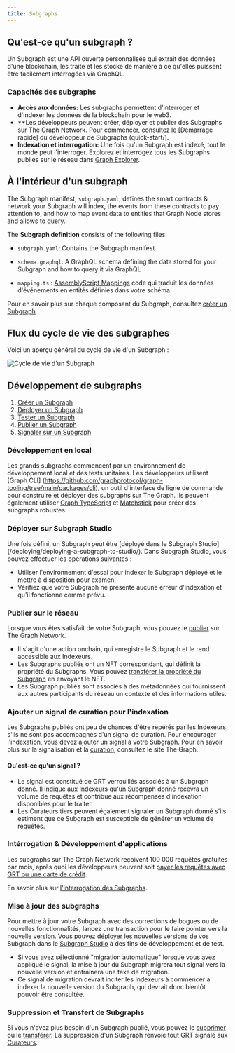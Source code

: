 ```yaml
---
title: Subgraphs
---
```


## Qu'est-ce qu'un subgraph ?

Un Subgraph est une API ouverte personnalisée qui extrait des données d'une blockchain, les traite et les stocke de manière à ce qu'elles puissent être facilement interrogées via GraphQL.

### Capacités des subgraphs

- **Accès aux données:** Les subgraphs permettent d'interroger et d'indexer les données de la blockchain pour le web3.
- \*\*Les développeurs peuvent créer, déployer et publier des Subgraphs sur The Graph Network. Pour commencer, consultez le [Démarrage rapide] du développeur de Subgraphs (quick-start/).
- **Indexation et interrogation:** Une fois qu'un Subgraph est indexé, tout le monde peut l'interroger. Explorez et interrogez tous les Subgraphs publiés sur le réseau dans [Graph Explorer](https://thegraph.com/explorer).

## À l'intérieur d'un subgraph

The Subgraph manifest, `subgraph.yaml`, defines the smart contracts & network your Subgraph will index, the events from these contracts to pay attention to, and how to map event data to entities that Graph Node stores and allows to query.

The **Subgraph definition** consists of the following files:

- `subgraph.yaml`: Contains the Subgraph manifest

- `schema.graphql`: A GraphQL schema defining the data stored for your Subgraph and how to query it via GraphQL

- `mapping.ts` : [AssemblyScript Mappings](https://github.com/AssemblyScript/assemblyscript) code qui traduit les données d'événements en entités définies dans votre schéma

Pour en savoir plus sur chaque composant du Subgraph, consultez [créer un Subgraph](/developing/creating-a-subgraph/).

## Flux du cycle de vie des subgraphes

Voici un aperçu général du cycle de vie d'un Subgraph :

![Cycle de vie d'un Subgraph](/img/subgraph-lifecycle.png)

## Développement de subgraphs

1. [Créer un Subgraph](/developing/creating-a-subgraph/)
2. [Déployer un Subgraph](/deploying/deploying-a-subgraph-to-studio/)
3. [Tester un Subgraph](/deploying/subgraph-studio/#testing-your-subgraph-in-subgraph-studio)
4. [Publier un Subgraph](/subgraphs/developing/publishing/publishing-a-subgraph/)
5. [Signaler sur un Subgraph](/subgraphs/developing/publishing/publishing-a-subgraph/#adding-signal-to-your-subgraph)

### Développement en local

Les grands subgraphs commencent par un environnement de développement local et des tests unitaires. Les développeurs utilisent [Graph CLI] (https://github.com/graphprotocol/graph-tooling/tree/main/packages/cli), un outil d'interface de ligne de commande pour construire et déployer des subgraphs sur The Graph. Ils peuvent également utiliser [Graph TypeScript](/subgraphs/developing/creating/graph-ts/README/) et [Matchstick](/subgraphs/developing/creating/unit-testing-framework/) pour créer des subgraphs robustes.

### Déployer sur Subgraph Studio

Une fois défini, un Subgraph peut être [déployé dans le Subgraph Studio] (/deploying/deploying-a-subgraph-to-studio/). Dans Subgraph Studio, vous pouvez effectuer les opérations suivantes :

- Utiliser l'environnement d'essai pour indexer le Subgraph déployé et le mettre à disposition pour examen.
- Vérifiez que votre Subgraph ne présente aucune erreur d'indexation et qu'il fonctionne comme prévu.

### Publier sur le réseau

Lorsque vous êtes satisfait de votre Subgraph, vous pouvez le [publier](/subgraphs/developing/publishing/publishing-a-subgraph/) sur The Graph Network.

- Il s'agit d'une action onchain, qui enregistre le Subgraph et le rend accessible aux Indexeurs.
- Les Subgraphs publiés ont un NFT correspondant, qui définit la propriété du Subgraphs. Vous pouvez [transférer la propriété du Subgraph](/subgraphs/developing/managing/transferring-a-subgraph/) en envoyant le NFT.
- Les Subgraph publiés sont associés à des métadonnées qui fournissent aux autres participants du réseau un contexte et des informations utiles.

### Ajouter un signal de curation pour l'indexation

Les Subgraphs publiés ont peu de chances d'être repérés par les Indexeurs s'ils ne sont pas accompagnés d'un signal de curation. Pour encourager l'indexation, vous devez ajouter un signal à votre Subgraph. Pour en savoir plus sur la signalisation et la [curation](/resources/roles/curating/), consultez le site The Graph.

#### Qu'est-ce qu'un signal ?

- Le signal est constitué de GRT verrouillés associés à un Subgrqph donné. Il indique aux Indexeurs qu'un Subgraph donné recevra un volume de requêtes et contribue aux récompenses d'indexation disponibles pour le traiter.
- Les Curateurs tiers peuvent également signaler un Subgraph donné s'ils estiment que ce Subgraph est susceptible de générer un volume de requêtes.

### Intérrogation & Développement d'applications

Les subgraphs sur The Graph Network reçoivent 100 000 requêtes gratuites par mois, après quoi les développeurs peuvent soit [payer les requêtes avec GRT ou une carte de crédit](/subgraphs/billing/).

En savoir plus sur [l'interrogation des Subgraphs](/subgraphs/querying/introduction/).

### Mise à jour des subgraphs

Pour mettre à jour votre Subgraph avec des corrections de bogues ou de nouvelles fonctionnalités, lancez une transaction pour le faire pointer vers la nouvelle version. Vous pouvez déployer les nouvelles versions de vos Subgraph dans le [Subgraph Studio](https://thegraph.com/studio/) à des fins de développement et de test.

- Si vous avez sélectionné "migration automatique" lorsque vous avez appliqué le signal, la mise à jour du Subgraph migrera tout signal vers la nouvelle version et entraînera une taxe de migration.
- Ce signal de migration devrait inciter les Indexeurs à commencer à indexer la nouvelle version du Subgraph, qui devrait donc bientôt pouvoir être consultée.

### Suppression et Transfert de Subgraphs

Si vous n'avez plus besoin d'un Subgraph publié, vous pouvez le [supprimer](/subgraphs/developing/managing/deleting-a-subgraph/) ou le [transférer](/subgraphs/developing/managing/transferring-a-subgraph/). La suppression d'un Subgraph renvoie tout GRT signalé aux [Curateurs](/resources/roles/curating/).

